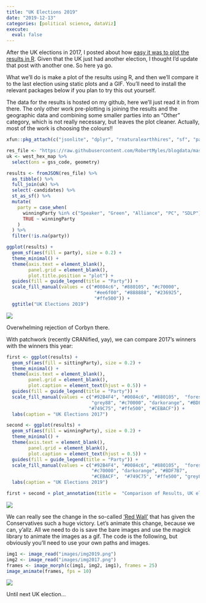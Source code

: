 ```yaml
---
title: "UK Elections 2019"
date: "2019-12-13"
categories: [political science, dataViz]
execute: 
  eval: false
---
```


After the UK elections in 2017, I posted about how [easy it was to plot the results in R](https://www.robertmylesmcdonnell.com/content/posts/uk-elections-2017/). Given that the UK just had another election, I thought I’d update that post with another one. So here ya go.

What we'll do is make a plot of the results using R, and then we'll compare it to the last election using static plots and a GIF. You'll need to install the relevant packages below if you plan to try this out yourself.

The data for the results is hosted on my github, here we'll just read it in from there. The only other work pre-plotting is joining the results and the geographic data and combining some smaller parties into an "Other" category, which is not really necessary, but leaves the plot cleaner. Actually, most of the work is choosing the colours!!

```r
xfun::pkg_attach(c("jsonlite", "dplyr", "rnaturalearthhires", "sf", "parlitools", "ggplot2", "patchwork", "magick"))

res_file <- "https://raw.githubusercontent.com/RobertMyles/blogdata/master/results.json"
uk <- west_hex_map %>%
  select(ons = gss_code, geometry)

results <- fromJSON(res_file) %>%
  as_tibble() %>%
  full_join(uk) %>%
  select(-candidates) %>%
  st_as_sf() %>%
  mutate(
    party = case_when(
      winningParty %in% c("Speaker", "Green", "Alliance", "PC", "SDLP") ~ "Other",
      TRUE ~ winningParty
    )
  ) %>%
  filter(!is.na(party))

ggplot(results) +
  geom_sf(aes(fill = party), size = 0.2) +
  theme_minimal() +
  theme(axis.text = element_blank(),
        panel.grid = element_blank(),
        plot.title.position = "plot") +
  guides(fill = guide_legend(title = "Party")) +
  scale_fill_manual(values = c("#0084c6", "#880105", "#c70000",
                                "#ee6f00", "#888888", "#236925",
                                "#ffe500")) +
  ggtitle("UK Elections 2019")
```

![](images/uk2019.png)

Overwhelming rejection of Corbyn there.

With patchwork (recently CRANified, yay), we can compare 2017's winners with the winners this year:

```r
first <- ggplot(results) +
  geom_sf(aes(fill = sittingParty), size = 0.2) +
  theme_minimal() +
  theme(axis.text = element_blank(),
        panel.grid = element_blank(),
        plot.caption = element_text(hjust = 0.5)) +
  guides(fill = guide_legend(title = "Party")) +
  scale_fill_manual(values = c("#92B4F4", "#0084c6", "#880105",  "forestgreen",
                               "grey88", "#c70000", "darkorange", "#BDF7B7",
                              "#749C75", "#ffe500", "#CEBACF")) +
  labs(caption = "UK Elections 2017")

second <- ggplot(results) +
  geom_sf(aes(fill = winningParty), size = 0.2) +
  theme_minimal() +
  theme(axis.text = element_blank(),
        panel.grid = element_blank(),
        plot.caption = element_text(hjust = 0.5)) +
  guides(fill = guide_legend(title = "Party")) +
  scale_fill_manual(values = c("#92B4F4", "#0084c6", "#880105",  "forestgreen",
                               "#c70000", "darkorange", "#BDF7B7",
                               "#CEBACF",  "#749C75", "#ffe500", "grey88")) +
  labs(caption = "UK Elections 2019")

first + second + plot_annotation(title =  "Comparison of Results, UK elections 2017 & 2019")
```

![](images/uk2019_2.png)

We can really see the change in the so-called ['Red Wall'](https://www.theguardian.com/politics/2019/dec/13/bombastic-boris-johnson-wins-huge-majority-on-promise-to-get-brexit-done) that has given the Conservatives such a huge victory. Let's animate this change, because we can, y'allz. All we need to do is save the bare images and use the magick library to animate the images as a gif. The code is the following, but obviously you'll need to use your own paths and images.

```r
img1 <- image_read("images/img2019.png")
img2 <- image_read("images/img2017.png")
frames <- image_morph(c(img1, img2, img1), frames = 25)
image_animate(frames, fps = 10)
```

![](https://github.com/RobertMyles/blogdata/raw/master/uk.gif)

Until next UK election...
